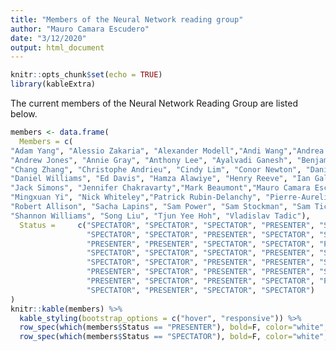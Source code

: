 ```yaml
---
title: "Members of the Neural Network reading group"
author: "Mauro Camara Escudero"
date: "3/12/2020"
output: html_document
---
```


```r
knitr::opts_chunk$set(echo = TRUE)
library(kableExtra)
```

The current members of the Neural Network Reading Group are listed below.
```r

members <- data.frame(
  Members = c(
"Adam Yang", "Alessio Zakaria", "Alexander Modell","Andi Wang","Andrea Becsek",
"Andrew Jones", "Annie Gray", "Anthony Lee", "Ayalvadi Ganesh", "Benjamin Barrett", 
"Chang Zhang", "Christophe Andrieu", "Cindy Lim", "Conor Newton", "Daniel Lawson",
"Daniel Williams", "Ed Davis", "Hamza Alawiye", "Henry Reeve", "Ian Gallagher", 
"Jack Simons", "Jennifer Chakravarty","Mark Beaumont","Mauro Camara Escudero", "Maximilian Werner", 
"Mingxuan Yi", "Nick Whiteley","Patrick Rubin-Delanchy", "Pierre-Aurelien Gilliot", "Raphael Clifford",
"Robert Allison", "Sacha Lapins", "Sam Power", "Sam Stockman", "Sam Tickle", 
"Shannon Williams", "Song Liu", "Tjun Yee Hoh", "Vladislav Tadic"),
  Status =     c("SPECTATOR", "SPECTATOR", "SPECTATOR", "PRESENTER", "SPECTATOR", 
                 "SPECTATOR", "SPECTATOR", "PRESENTER", "SPECTATOR", "SPECTATOR", 
                 "PRESENTER", "PRESENTER", "SPECTATOR", "SPECTATOR", "PRESENTER", 
                 "SPECTATOR", "SPECTATOR", "SPECTATOR", "PRESENTER", "SPECTATOR", 
                 "SPECTATOR", "SPECTATOR", "PRESENTER", "PRESENTER", "SPECTATOR", 
                 "PRESENTER", "SPECTATOR", "PRESENTER", "PRESENTER", "SPECTATOR", 
                 "PRESENTER", "SPECTATOR", "PRESENTER", "SPECTATOR", "PRESENTER", 
                 "SPECTATOR", "PRESENTER", "SPECTATOR", "SPECTATOR")
)
knitr::kable(members) %>% 
  kable_styling(bootstrap_options = c("hover", "responsive")) %>% 
  row_spec(which(members$Status == "PRESENTER"), bold=F, color="white", background="#0066ff") %>% 
  row_spec(which(members$Status == "SPECTATOR"), bold=F, color="white", background="#A8A8A8")
```

